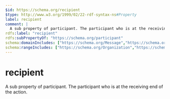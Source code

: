```yaml
---
$id: https://schema.org/recipient
$type: http://www.w3.org/1999/02/22-rdf-syntax-ns#Property
label: recipient
comment: |
  A sub property of participant. The participant who is at the receiving end of the action.
rdfs:label: "recipient"
rdfs:subPropertyOf: "https://schema.org/participant"
schema:domainIncludes: ["https://schema.org/Message","https://schema.org/AuthorizeAction","https://schema.org/PayAction","https://schema.org/TipAction","https://schema.org/ReturnAction","https://schema.org/SendAction","https://schema.org/DonateAction","https://schema.org/CommunicateAction","https://schema.org/GiveAction"]
schema:rangeIncludes: ["https://schema.org/Organization","https://schema.org/Audience","https://schema.org/ContactPoint","https://schema.org/Person"]
---
```


# recipient

A sub property of participant. The participant who is at the receiving end of the action.

